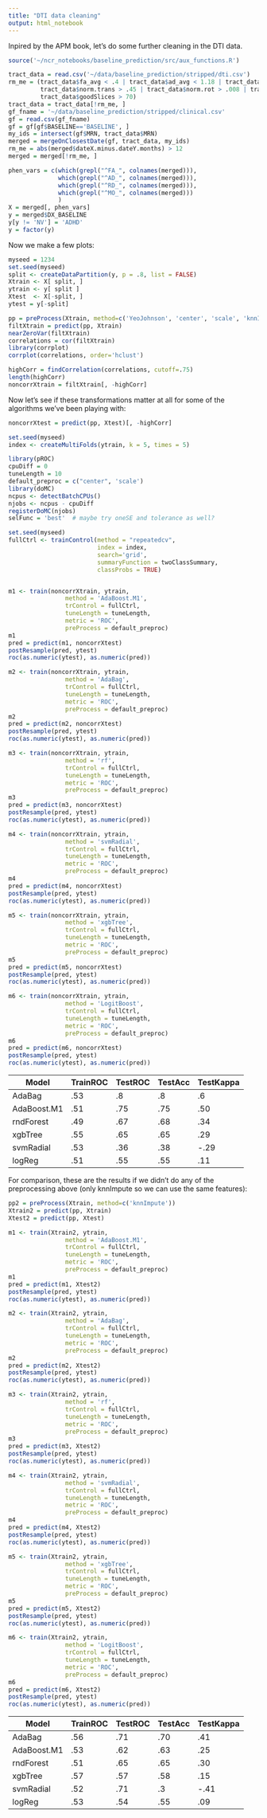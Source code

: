 ```yaml
---
title: "DTI data cleaning"
output: html_notebook
---
```


Inpired by the APM book, let's do some further cleaning in the DTI data.

```r
source('~/ncr_notebooks/baseline_prediction/src/aux_functions.R')

tract_data = read.csv('~/data/baseline_prediction/stripped/dti.csv')
rm_me = (tract_data$fa_avg < .4 | tract_data$ad_avg < 1.18 | tract_data$rd_avg > .65 | tract_data$rd_avg < .5 |
         tract_data$norm.trans > .45 | tract_data$norm.rot > .008 | tract_data$goodSlices < 45 | 
         tract_data$goodSlices > 70)
tract_data = tract_data[!rm_me, ]
gf_fname = '~/data/baseline_prediction/stripped/clinical.csv'
gf = read.csv(gf_fname)
gf = gf[gf$BASELINE=='BASELINE', ]
my_ids = intersect(gf$MRN, tract_data$MRN)
merged = mergeOnClosestDate(gf, tract_data, my_ids)
rm_me = abs(merged$dateX.minus.dateY.months) > 12
merged = merged[!rm_me, ]

phen_vars = c(which(grepl("^FA_", colnames(merged))),
              which(grepl("^AD_", colnames(merged))),
              which(grepl("^RD_", colnames(merged))),
              which(grepl("^MO_", colnames(merged)))
              )
X = merged[, phen_vars]
y = merged$DX_BASELINE
y[y != 'NV'] = 'ADHD'
y = factor(y)
```

Now we make a few plots:

```r
myseed = 1234
set.seed(myseed)
split <- createDataPartition(y, p = .8, list = FALSE)
Xtrain <- X[ split, ]
ytrain <- y[ split ]
Xtest  <- X[-split, ]
ytest = y[-split]
```

```r
pp = preProcess(Xtrain, method=c('YeoJohnson', 'center', 'scale', 'knnImpute'))
filtXtrain = predict(pp, Xtrain)
nearZeroVar(filtXtrain)
correlations = cor(filtXtrain)
library(corrplot)
corrplot(correlations, order='hclust')
```

```r
highCorr = findCorrelation(correlations, cutoff=.75)
length(highCorr)
noncorrXtrain = filtXtrain[, -highCorr]
```

Now let's see if these transformations matter at all for some of the algorithms we've been playing with:

```r
noncorrXtest = predict(pp, Xtest)[, -highCorr]

set.seed(myseed)
index <- createMultiFolds(ytrain, k = 5, times = 5)

library(pROC)
cpuDiff = 0
tuneLength = 10
default_preproc = c("center", 'scale')
library(doMC)
ncpus <- detectBatchCPUs()
njobs <- ncpus - cpuDiff
registerDoMC(njobs)
selFunc = 'best'  # maybe try oneSE and tolerance as well?

set.seed(myseed)
fullCtrl <- trainControl(method = "repeatedcv",
                         index = index,
                         search='grid',
                         summaryFunction = twoClassSummary,
                         classProbs = TRUE)


m1 <- train(noncorrXtrain, ytrain,
                method = 'AdaBoost.M1',
                trControl = fullCtrl,
                tuneLength = tuneLength,
                metric = 'ROC',
                preProcess = default_preproc)
m1
pred = predict(m1, noncorrXtest)
postResample(pred, ytest)
roc(as.numeric(ytest), as.numeric(pred))

m2 <- train(noncorrXtrain, ytrain,
                method = 'AdaBag',
                trControl = fullCtrl,
                tuneLength = tuneLength,
                metric = 'ROC',
                preProcess = default_preproc)
m2
pred = predict(m2, noncorrXtest)
postResample(pred, ytest)
roc(as.numeric(ytest), as.numeric(pred))

m3 <- train(noncorrXtrain, ytrain,
                method = 'rf',
                trControl = fullCtrl,
                tuneLength = tuneLength,
                metric = 'ROC',
                preProcess = default_preproc)
m3
pred = predict(m3, noncorrXtest)
postResample(pred, ytest)
roc(as.numeric(ytest), as.numeric(pred))

m4 <- train(noncorrXtrain, ytrain,
                method = 'svmRadial',
                trControl = fullCtrl,
                tuneLength = tuneLength,
                metric = 'ROC',
                preProcess = default_preproc)
m4
pred = predict(m4, noncorrXtest)
postResample(pred, ytest)
roc(as.numeric(ytest), as.numeric(pred))

m5 <- train(noncorrXtrain, ytrain,
                method = 'xgbTree',
                trControl = fullCtrl,
                tuneLength = tuneLength,
                metric = 'ROC',
                preProcess = default_preproc)
m5
pred = predict(m5, noncorrXtest)
postResample(pred, ytest)
roc(as.numeric(ytest), as.numeric(pred))

m6 <- train(noncorrXtrain, ytrain,
                method = 'LogitBoost',
                trControl = fullCtrl,
                tuneLength = tuneLength,
                metric = 'ROC',
                preProcess = default_preproc)
m6
pred = predict(m6, noncorrXtest)
postResample(pred, ytest)
roc(as.numeric(ytest), as.numeric(pred))
```
Model  | TrainROC | TestROC | TestAcc | TestKappa
------------- | ------------- | ------------- | ------------- | -------------
AdaBag     | .53 |  .8| .8 | .6
AdaBoost.M1     | .51 | .75 | .75 | .50 
rndForest        | .49 | .67 |  .68 | .34 
xgbTree      | .55 |  .65 | .65 | .29
svmRadial      | .53 | .36 | .38  | -.29 
logReg      | .51 | .55 | .55 | .11 

For comparison, these are the results if we didn't do any of the preprocessing above (only knnImpute so we can use the same features):

```r
pp2 = preProcess(Xtrain, method=c('knnImpute'))
Xtrain2 = predict(pp, Xtrain)
Xtest2 = predict(pp, Xtest)

m1 <- train(Xtrain2, ytrain,
                method = 'AdaBoost.M1',
                trControl = fullCtrl,
                tuneLength = tuneLength,
                metric = 'ROC',
                preProcess = default_preproc)
m1
pred = predict(m1, Xtest2)
postResample(pred, ytest)
roc(as.numeric(ytest), as.numeric(pred))

m2 <- train(Xtrain2, ytrain,
                method = 'AdaBag',
                trControl = fullCtrl,
                tuneLength = tuneLength,
                metric = 'ROC',
                preProcess = default_preproc)
m2
pred = predict(m2, Xtest2)
postResample(pred, ytest)
roc(as.numeric(ytest), as.numeric(pred))

m3 <- train(Xtrain2, ytrain,
                method = 'rf',
                trControl = fullCtrl,
                tuneLength = tuneLength,
                metric = 'ROC',
                preProcess = default_preproc)
m3
pred = predict(m3, Xtest2)
postResample(pred, ytest)
roc(as.numeric(ytest), as.numeric(pred))

m4 <- train(Xtrain2, ytrain,
                method = 'svmRadial',
                trControl = fullCtrl,
                tuneLength = tuneLength,
                metric = 'ROC',
                preProcess = default_preproc)
m4
pred = predict(m4, Xtest2)
postResample(pred, ytest)
roc(as.numeric(ytest), as.numeric(pred))

m5 <- train(Xtrain2, ytrain,
                method = 'xgbTree',
                trControl = fullCtrl,
                tuneLength = tuneLength,
                metric = 'ROC',
                preProcess = default_preproc)
m5
pred = predict(m5, Xtest2)
postResample(pred, ytest)
roc(as.numeric(ytest), as.numeric(pred))

m6 <- train(Xtrain2, ytrain,
                method = 'LogitBoost',
                trControl = fullCtrl,
                tuneLength = tuneLength,
                metric = 'ROC',
                preProcess = default_preproc)
m6
pred = predict(m6, Xtest2)
postResample(pred, ytest)
roc(as.numeric(ytest), as.numeric(pred))
```

Model  | TrainROC | TestROC | TestAcc | TestKappa
------------- | ------------- | ------------- | ------------- | -------------
AdaBag     | .56 | .71 |  .70 | .41
AdaBoost.M1    | .53 |  .62 | .63 |  .25 
rndForest        |  .51 | .65 | .65 | .30 
xgbTree      | .57 |  .57 | .58  | .15
svmRadial      | .52 |  .71 | .3 | -.41
logReg      |  .53 |  .54 | .55 | .09 

